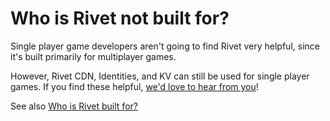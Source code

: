 # Who is Rivet not built for?

Single player game developers aren't going to find Rivet very helpful, since it's built primarily for multiplayer games.

However, Rivet CDN, Identities, and KV can still be used for single player games. If you find these helpful, [we'd love to hear from you](https://discord.gg/BG2vqsJczH)!

See also [Who is Rivet built for?](/docs/general/faq/who-is-rivet-built-for)
